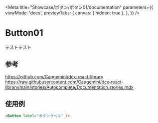 
<Meta
  title="Showcase/ボタン/ボタン01/documentation"
  parameters={{
    viewMode: 'docs',
    previewTabs: {
      canvas: { hidden: true },
    },
  }}
/>

# Button01

テストテスト

<Props of={Button01} />

## 参考
https://github.com/Capgemini/dcx-react-library
https://raw.githubusercontent.com/Capgemini/dcx-react-library/main/stories/Autocomplete/Documentation.stories.mdx

## 使用例

```html
<Button label="ボタンラベル" />
```
